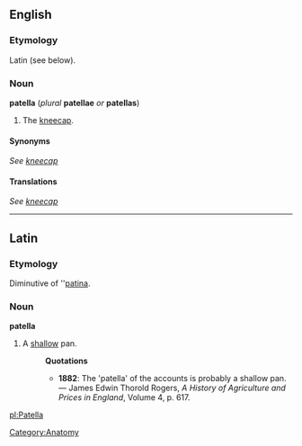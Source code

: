 {{wikipedia}}
==English==
===Etymology===
Latin (see below).

===Noun===
'''patella''' (''plural'' '''patellae''' ''or'' '''patellas''')

#The [[kneecap]].

====Synonyms====
''See [[kneecap]]''

====Translations====
''See [[kneecap]]''

----

==Latin==
===Etymology===
Diminutive of ''[[patina#Latin|patina]].

===Noun===
'''patella'''

#A [[shallow]] pan.
#:'''Quotations'''
#:*'''1882''': The 'patella' of the accounts is probably a shallow pan. &mdash; James Edwin Thorold Rogers, ''A History of Agriculture and Prices in England'', Volume 4, p. 617.

[[Category:Anatomy]]

[[pl:Patella]]